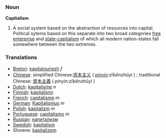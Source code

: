 === Noun ===

'''Capitalism'''

#A social system based on the abstraction of resources into capital. Political sytems based on this separate into two broad categories [[free enterprise]] and [[state-capitalism]] of which all modern nation-states fall somewhere between the two extremes.

===Translations===
*[[Breton]]: [[kapitalouriezh]] ''f''
*[[Chinese]]: simplified Chinese:[[资本主义]] ( ''[[pinyin]]:zīběnzhǔyì'' ) ; traditional Chinese: [[資本主義]] ( ''pinyin:zīběnzhǔyì'' )
*[[Dutch]]: [[kapitalisme]] ''n''
*[[Finnish]]: [[kapitalismi]]
*[[French]]: [[capitalisme]] ''m''
*[[German]]: [[Kapitalismus]] ''m''
*[[Polish]]: [[kapitalizm]] ''m''
*[[Portuguese]]: [[capitalismo]] ''m''
*[[Russian]]: [[капитализм]]
*[[Swedish]]: [[kapitalism]]
*Slovene: [[kapitalizem]]